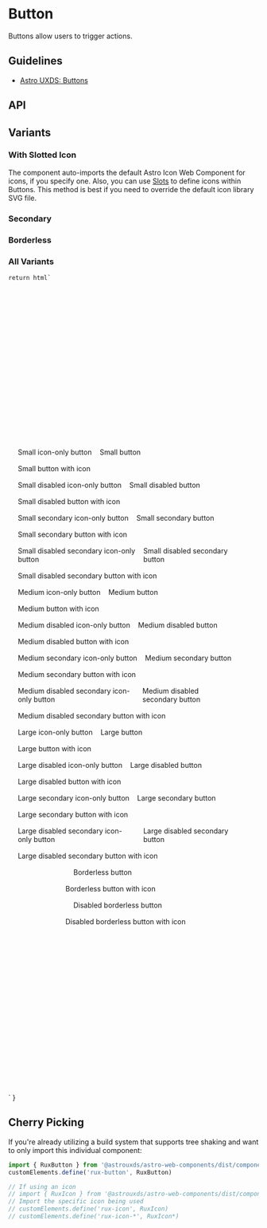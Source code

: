 
<Meta of={ButtonStories} />

# Button

Buttons allow users to trigger actions.

## Guidelines

* [Astro UXDS: Buttons](http://www.astrouxds.com/ui-components/buttons)

<Canvas>
  <Story of={ButtonStories.Default_} />
</Canvas>

## API

<Controls />

## Variants

### With Slotted Icon

The component auto-imports the default Astro Icon Web Component for icons, if you specify one. Also, you can use [Slots](https://developer.mozilla.org/en-US/docs/Web/Web_Components/Using_templates_and_slots#Adding_flexibility_with_slots) to define icons within Buttons. This method is best if you need to override the default icon library SVG file.

<Canvas>
  <Story of={ButtonStories.WithSlottedIcon} />
</Canvas>

### Secondary

<Canvas>
  <Story of={ButtonStories.Secondary_} />
</Canvas>

### Borderless

<Canvas>
  <Story of={ButtonStories.Borderless_} />
</Canvas>

### All Variants

    return html`
<style>
    .button-list {
        list-style-type: none;
        margin: 0 1rem 0 0;
        padding: 0;
        display: flex;
        flex-flow: column;
    }
    .button-list li {
        margin: 0 1rem 1rem 0;
        display: flex;
    }
    .button-list li rux-button:not(:last-child) {
        margin-right: 1rem;
    }
</style>
<div
    style="padding: 8vh 2vw; display: flex; flex-flow: row wrap; justify-content: space-evenly;"
>
    <ul class="button-list">
        <li>
            <rux-button size="small" icon-only icon="settings"
                >Small icon-only button</rux-button
            >
            <rux-button size="small">Small button</rux-button>
        </li>
        <li>
            <rux-button size="small" icon="settings"
                >Small button with icon</rux-button
            >
        </li>
        <li>
            <rux-button size="small" icon-only disabled icon="settings"
                >Small disabled icon-only button</rux-button
            >
            <rux-button size="small" disabled
                >Small disabled button</rux-button
            >
        </li>
        <li>
            <rux-button size="small" disabled icon="settings"
                >Small disabled button with icon</rux-button
            >
        </li>
        <li>
            <rux-button size="small" icon-only secondary icon="settings"
                >Small secondary icon-only button</rux-button
            >
            <rux-button size="small" secondary
                >Small secondary button</rux-button
            >
        </li>
        <li>
            <rux-button size="small" secondary icon="settings"
                >Small secondary button with icon</rux-button
            >
        </li>
        <li>
            <rux-button
                size="small"
                icon-only
                disabled
                secondary
                icon="settings"
                >Small disabled secondary icon-only button</rux-button
            >
            <rux-button size="small" secondary disabled
                >Small disabled secondary button</rux-button
            >
        </li>
        <li>
            <rux-button size="small" secondary disabled icon="settings"
                >Small disabled secondary button with icon</rux-button
            >
        </li>
    </ul>
    <ul class="button-list">
        <li>
            <rux-button icon-only icon="settings"
                >Medium icon-only button</rux-button
            >
            <rux-button>Medium button</rux-button>
        </li>
        <li>
            <rux-button icon="settings"
                >Medium button with icon</rux-button
            >
        </li>
        <li>
            <rux-button icon-only disabled icon="settings"
                >Medium disabled icon-only button</rux-button
            >
            <rux-button disabled>Medium disabled button</rux-button>
        </li>
        <li>
            <rux-button disabled icon="settings"
                >Medium disabled button with icon</rux-button
            >
        </li>
        <li>
            <rux-button icon-only secondary icon="settings"
                >Medium secondary icon-only button</rux-button
            >
            <rux-button secondary>Medium secondary button</rux-button>
        </li>
        <li>
            <rux-button secondary icon="settings"
                >Medium secondary button with icon</rux-button
            >
        </li>
        <li>
            <rux-button icon-only disabled secondary icon="settings"
                >Medium disabled secondary icon-only button</rux-button
            >
            <rux-button secondary disabled
                >Medium disabled secondary button</rux-button
            >
        </li>
        <li>
            <rux-button secondary disabled icon="settings"
                >Medium disabled secondary button with icon</rux-button
            >
        </li>
    </ul>
    <ul class="button-list">
        <li>
            <rux-button size="large" icon-only icon="settings"
                >Large icon-only button</rux-button
            >
            <rux-button size="large">Large button</rux-button>
        </li>
        <li>
            <rux-button size="large" icon="settings"
                >Large button with icon</rux-button
            >
        </li>
        <li>
            <rux-button size="large" icon-only disabled icon="settings"
                >Large disabled icon-only button</rux-button
            >
            <rux-button size="large" disabled
                >Large disabled button</rux-button
            >
        </li>
        <li>
            <rux-button size="large" disabled icon="settings"
                >Large disabled button with icon</rux-button
            >
        </li>
        <li>
            <rux-button size="large" icon-only secondary icon="settings"
                >Large secondary icon-only button</rux-button
            >
            <rux-button size="large" secondary
                >Large secondary button</rux-button
            >
        </li>
        <li>
            <rux-button size="large" secondary icon="settings"
                >Large secondary button with icon</rux-button
            >
        </li>
        <li>
            <rux-button
                size="large"
                icon-only
                disabled
                secondary
                icon="settings"
                >Large disabled secondary icon-only button</rux-button
            >
            <rux-button size="large" secondary disabled
                >Large disabled secondary button</rux-button
            >
        </li>
        <li>
            <rux-button size="large" secondary disabled icon="settings"
                >Large disabled secondary button with icon</rux-button
            >
        </li>
    </ul>
    <ul class="button-list">
        <li>
            <rux-button
                icon-only
                icon="settings"
                borderless
            >
            </rux-button>
            <rux-button
                borderless
            >
            Borderless button
            </rux-button>
        </li>
        <li>
            <rux-button
                borderless
                icon="settings"
            >
            Borderless button with icon
            </rux-button>
        </li>
        <li>
            <rux-button
                icon-only
                icon="settings"
                borderless
                disabled
            >
            </rux-button>
            <rux-button
                borderless
                disabled
            >
            Disabled borderless button
            </rux-button>
        </li>
        <li>
            <rux-button
                borderless
                icon="settings"
                disabled
            >
            Disabled borderless button with icon
            </rux-button>
        </li>
    </ul>
</div>
    `
}

<Canvas>
  <Story of={ButtonStories.AllVariants_} />
</Canvas>

## Cherry Picking

If you're already utilizing a build system that supports tree shaking and want to only import this individual component:

```js
import { RuxButton } from '@astrouxds/astro-web-components/dist/components/rux-button'
customElements.define('rux-button', RuxButton)

// If using an icon
// import { RuxIcon } from '@astrouxds/astro-web-components/dist/components/rux-icon'
// Import the specific icon being used
// customElements.define('rux-icon', RuxIcon)
// customElements.define('rux-icon-*', RuxIcon*)
```

